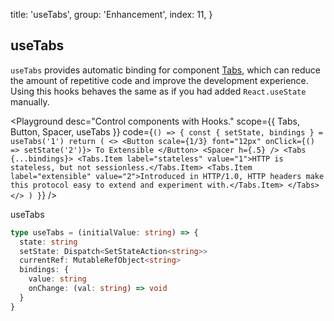 
  title: 'useTabs',
  group: 'Enhancement',
  index: 11,
}

## useTabs

`useTabs` provides automatic binding for component [Tabs](/en-us/components/tabs), which can reduce the amount of repetitive code and improve the development experience.
Using this hooks behaves the same as if you had added `React.useState` manually.

<Playground
  desc="Control components with Hooks."
  scope={{ Tabs, Button, Spacer, useTabs }}
  code={`
() => {
  const { setState, bindings } = useTabs('1')
  return (
    <>
      <Button scale={1/3} font="12px" onClick={() => setState('2')}>
        To Extensible
      </Button>
      <Spacer h={.5} />
      <Tabs {...bindings}>
        <Tabs.Item label="stateless" value="1">HTTP is stateless, but not sessionless.</Tabs.Item>
        <Tabs.Item label="extensible" value="2">Introduced in HTTP/1.0, HTTP headers make this protocol easy to extend and experiment with.</Tabs.Item>
      </Tabs>
    </>
  )
}
`}
/>

<Attributes edit="/pages/en-us/hooks/use-tabs.mdx" >
<Attributes.Title>useTabs</Attributes.Title>

```ts
type useTabs = (initialValue: string) => {
  state: string
  setState: Dispatch<SetStateAction<string>>
  currentRef: MutableRefObject<string>
  bindings: {
    value: string
    onChange: (val: string) => void
  }
}
```

</Attributes>

